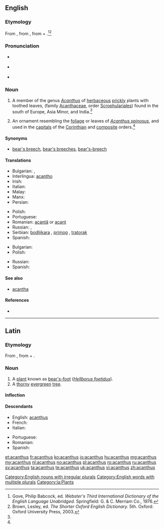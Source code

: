 {{also|Acanthus}}
==English==

===Etymology===
From {{etyl|la|en}} {{term|acanthus|lang=la}}, from {{etyl|grc|en}} {{term|ἄκανθος|tr=akanthos|sc=polytonic|lang=grc}}, from {{term|ἀκή|tr=akē||thorn|sc=polytonic|lang=grc}} + {{term|ἄνθος|tr=anthos||flower|sc=polytonic|lang=grc}}.<ref name=WI3>Gove, Philip Babcock, ed. ''Webster's Third International Dictionary of the English Language Unabridged.'' Springfield: G. & C. Merriam Co., 1976.</ref><ref name=SOED>Brown, Lesley, ed. ''The Shorter Oxford English Dictionary.'' 5th. Oxford: Oxford University Press, 2003.</ref>

===Pronunciation===
* {{a|RP}} {{IPA|/əˈkæn.θəs/}}
* {{a|US}} {{IPA|/əˈkæn.θəs/}}
* {{rhymes|ænθəs}}

===Noun===
{{en-noun|acanthuses|acanthi}}

# {{context|botany|lang=en}} A member of the genus ''[[Acanthus]]'' of [[herbaceous]] [[prickly]] plants with toothed leaves, (family [[Acanthaceae]], order [[Scrophulariales]]) found in the south of Europe, Asia Minor, and India.{{defdate|First attested in the mid 16th century.}}<ref name=SOED/>
# {{context|architecture|lang=en}} An ornament resembling the [[foliage]] or leaves of ''[[Acanthus spinosus]]'', and used in the [[capital]]s of the [[Corinthian]] and [[composite]] orders.{{defdate|First attested in the mid 18th century.}}<ref name=SOED/>

====Synonyms====
* {{sense|a member of ''Acanthus''}} [[bear's breech]], [[bear's breeches]],  [[bear's-breech]] {{qualifier|rare}}

====Translations====
{{trans-top|plant}}
* Bulgarian: {{t|bg|акантус}},  {{t|bg|синя шапка}}
* Interlingua: [[acantho]]
* Irish: {{t|ga|acantas|m}}
* Italian: {{t|it|acanto}}
* Malay: {{t|ms|akantus}}
* Manx: {{t|gv|jialg|f}}
* Persian: {{t+|fa|کنگر|tr=kangar|sc=fa-Arab}}
{{trans-mid}}
* Polish: {{t+|pl|akant|m}}
* Portuguese: {{t+|pt|acanto|m}}
* Romanian: [[acantă]] {{g|f}} or [[acant]]
* Russian: {{t+|ru|акант|m|sc=Cyrl|tr=akánt}}, {{t|ru|медвежья лапа|f|sc=Cyrl|tr=medvéž'ja lápa}}
* Serbian: [[bodljikara]] {{g|f}}, [[primog]] {{g|m}}, [[tratorak]] {{g|m}}
* Spanish: {{t+|es|acanto|m}}
{{trans-bottom}}
{{trans-top|ornament}}
* Bulgarian: {{t|bg|акант}}
* Polish: {{t+|pl|akant|m}}
{{trans-mid}}
* Russian: {{t+|ru|акант|m|sc=Cyrl|tr=akánt}}
* Spanish: {{t+|es|acanto|m}}
{{trans-bottom}}

====See also====
* [[acantha]]

====References====
<references/>
* {{R:Webster 1913}}

[[Category:English nouns with irregular plurals]]
[[Category:English words with multiple plurals]]

----

==Latin==

===Etymology===
From {{etyl|grc|la}} {{term|ἄκανθος|tr=akanthos|sc=polytonic|lang=grc}}, from {{term|ἀκή|tr=akē||thorn|sc=polytonic|lang=grc}} + {{term|ἄνθος|tr=anthos||flower|sc=polytonic|lang=grc}}.

===Noun===
{{la-noun|acanthus|acanthi|acanthī|m|second}}

# A [[plant]] known as [[bear's-foot]] (''[[Hellborus foetidus]]'').
# A [[thorny]] [[evergreen]] [[tree]].

====Inflection====
{{la-decl-2nd|acanth}}

====Descendants====
{{top2}}
* English: [[acanthus]]
* French: {{l|fr|acanthe}}
* Italian: {{l|it|acanto}}
{{mid2}}
* Portuguese: {{l|pt|acanto}}
* Romanian: {{l|ro|acantă}}
* Spanish: {{l|es|acanto}}
{{bottom}}

[[Category:la:Plants]]

[[et:acanthus]]
[[fr:acanthus]]
[[ko:acanthus]]
[[io:acanthus]]
[[hu:acanthus]]
[[mg:acanthus]]
[[my:acanthus]]
[[nl:acanthus]]
[[no:acanthus]]
[[pl:acanthus]]
[[ro:acanthus]]
[[ru:acanthus]]
[[sv:acanthus]]
[[ta:acanthus]]
[[te:acanthus]]
[[uk:acanthus]]
[[vi:acanthus]]
[[zh:acanthus]]
